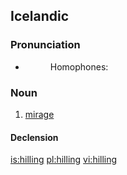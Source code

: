 ==Icelandic==

===Pronunciation===
* {{IPA|/ˈhɪtliŋk/|lang=is}}
*: {{rhymes|ɪtliŋk|lang=is}}
*: Homophones: {{l|is|hylling}}

===Noun===
{{is-noun|f|hillingar|hillingar}}

# [[mirage]]

====Declension====
{{is-decl-noun-f-s1|hill|i|ng|u=u}}

[[is:hilling]]
[[pl:hilling]]
[[vi:hilling]]